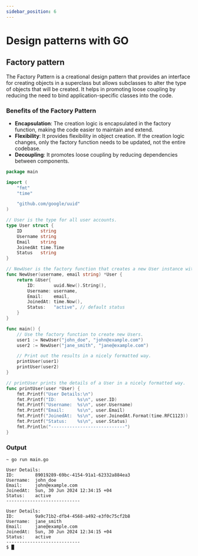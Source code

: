 ```yaml
---
sidebar_position: 6
---
```


# Design patterns with GO

## Factory pattern

The Factory Pattern is a creational design pattern that provides an interface for creating objects in a superclass but allows subclasses to alter the type of objects that will be created. It helps in promoting loose coupling by reducing the need to bind application-specific classes into the code.

### Benefits of the Factory Pattern

-   **Encapsulation**: The creation logic is encapsulated in the factory function, making the code easier to maintain and extend.
-   **Flexibility**: It provides flexibility in object creation. If the creation logic changes, only the factory function needs to be updated, not the entire codebase.
-   **Decoupling**: It promotes loose coupling by reducing dependencies between components.

```go
package main

import (
	"fmt"
	"time"

	"github.com/google/uuid"
)

// User is the type for all user accounts.
type User struct {
	ID       string
	Username string
	Email    string
	JoinedAt time.Time
	Status   string
}

// NewUser is the factory function that creates a new User instance with sensible defaults.
func NewUser(username, email string) *User {
	return &User{
		ID:       uuid.New().String(),
		Username: username,
		Email:    email,
		JoinedAt: time.Now(),
		Status:   "active", // default status
	}
}

func main() {
	// Use the factory function to create new Users.
	user1 := NewUser("john_doe", "john@example.com")
	user2 := NewUser("jane_smith", "jane@example.com")

	// Print out the results in a nicely formatted way.
	printUser(user1)
	printUser(user2)
}

// printUser prints the details of a User in a nicely formatted way.
func printUser(user *User) {
	fmt.Printf("User Details:\n")
	fmt.Printf("ID:        %s\n", user.ID)
	fmt.Printf("Username:  %s\n", user.Username)
	fmt.Printf("Email:     %s\n", user.Email)
	fmt.Printf("JoinedAt:  %s\n", user.JoinedAt.Format(time.RFC1123))
	fmt.Printf("Status:    %s\n", user.Status)
	fmt.Println("----------------------------")
}
```

### Output

<TerminalWindow>

```text {1}
~ go run main.go

User Details:
ID:        89019289-69bc-4154-91a1-62332a884ea3
Username:  john_doe
Email:     john@example.com
JoinedAt:  Sun, 30 Jun 2024 12:34:15 +04
Status:    active
----------------------------

User Details:
ID:        9a9c71b2-dfb4-4568-a492-e3f0c75cf2b8
Username:  jane_smith
Email:     jane@example.com
JoinedAt:  Sun, 30 Jun 2024 12:34:15 +04
Status:    active
----------------------------
$ █
```

</TerminalWindow>

